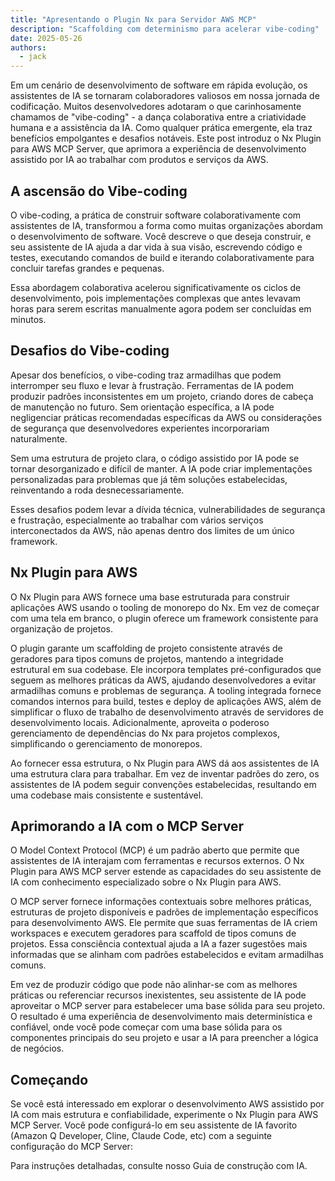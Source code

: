 ```yaml
---
title: "Apresentando o Plugin Nx para Servidor AWS MCP"
description: "Scaffolding com determinismo para acelerar vibe-coding"
date: 2025-05-26
authors:
  - jack
---
```





Em um cenário de desenvolvimento de software em rápida evolução, os assistentes de IA se tornaram colaboradores valiosos em nossa jornada de codificação. Muitos desenvolvedores adotaram o que carinhosamente chamamos de "vibe-coding" - a dança colaborativa entre a criatividade humana e a assistência da IA. Como qualquer prática emergente, ela traz benefícios empolgantes e desafios notáveis. Este post introduz o Nx Plugin para AWS MCP Server, que aprimora a experiência de desenvolvimento assistido por IA ao trabalhar com produtos e serviços da AWS.

## A ascensão do Vibe-coding

O vibe-coding, a prática de construir software colaborativamente com assistentes de IA, transformou a forma como muitas organizações abordam o desenvolvimento de software. Você descreve o que deseja construir, e seu assistente de IA ajuda a dar vida à sua visão, escrevendo código e testes, executando comandos de build e iterando colaborativamente para concluir tarefas grandes e pequenas.

Essa abordagem colaborativa acelerou significativamente os ciclos de desenvolvimento, pois implementações complexas que antes levavam horas para serem escritas manualmente agora podem ser concluídas em minutos.

## Desafios do Vibe-coding

Apesar dos benefícios, o vibe-coding traz armadilhas que podem interromper seu fluxo e levar à frustração. Ferramentas de IA podem produzir padrões inconsistentes em um projeto, criando dores de cabeça de manutenção no futuro. Sem orientação específica, a IA pode negligenciar práticas recomendadas específicas da AWS ou considerações de segurança que desenvolvedores experientes incorporariam naturalmente.

Sem uma estrutura de projeto clara, o código assistido por IA pode se tornar desorganizado e difícil de manter. A IA pode criar implementações personalizadas para problemas que já têm soluções estabelecidas, reinventando a roda desnecessariamente.

Esses desafios podem levar a dívida técnica, vulnerabilidades de segurança e frustração, especialmente ao trabalhar com vários serviços interconectados da AWS, não apenas dentro dos limites de um único framework.

## Nx Plugin para AWS

O Nx Plugin para AWS fornece uma base estruturada para construir aplicações AWS usando o tooling de monorepo do Nx. Em vez de começar com uma tela em branco, o plugin oferece um framework consistente para organização de projetos.

O plugin garante um scaffolding de projeto consistente através de geradores para tipos comuns de projetos, mantendo a integridade estrutural em sua codebase. Ele incorpora templates pré-configurados que seguem as melhores práticas da AWS, ajudando desenvolvedores a evitar armadilhas comuns e problemas de segurança. A tooling integrada fornece comandos internos para build, testes e deploy de aplicações AWS, além de simplificar o fluxo de trabalho de desenvolvimento através de servidores de desenvolvimento locais. Adicionalmente, aproveita o poderoso gerenciamento de dependências do Nx para projetos complexos, simplificando o gerenciamento de monorepos.

Ao fornecer essa estrutura, o Nx Plugin para AWS dá aos assistentes de IA uma estrutura clara para trabalhar. Em vez de inventar padrões do zero, os assistentes de IA podem seguir convenções estabelecidas, resultando em uma codebase mais consistente e sustentável.

## Aprimorando a IA com o MCP Server

O Model Context Protocol (MCP) é um padrão aberto que permite que assistentes de IA interajam com ferramentas e recursos externos. O Nx Plugin para AWS MCP server estende as capacidades do seu assistente de IA com conhecimento especializado sobre o Nx Plugin para AWS.

O MCP server fornece informações contextuais sobre melhores práticas, estruturas de projeto disponíveis e padrões de implementação específicos para desenvolvimento AWS. Ele permite que suas ferramentas de IA criem workspaces e executem geradores para scaffold de tipos comuns de projetos. Essa consciência contextual ajuda a IA a fazer sugestões mais informadas que se alinham com padrões estabelecidos e evitam armadilhas comuns.

Em vez de produzir código que pode não alinhar-se com as melhores práticas ou referenciar recursos inexistentes, seu assistente de IA pode aproveitar o MCP server para estabelecer uma base sólida para seu projeto. O resultado é uma experiência de desenvolvimento mais determinística e confiável, onde você pode começar com uma base sólida para os componentes principais do seu projeto e usar a IA para preencher a lógica de negócios.

## Começando

Se você está interessado em explorar o desenvolvimento AWS assistido por IA com mais estrutura e confiabilidade, experimente o Nx Plugin para AWS MCP Server. Você pode configurá-lo em seu assistente de IA favorito (Amazon Q Developer, Cline, Claude Code, etc) com a seguinte configuração do MCP Server:

<Snippet name="mcp/config" />

Para instruções detalhadas, consulte nosso <Link path="/get_started/building-with-ai">Guia de construção com IA</Link>.